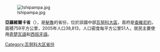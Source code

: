 [[Image:Ishipampa.jpg|right]]

'''亞羅維爾卡省'''（{{lang-es|Provincia de Yarowilca}}），是[[秘魯|秘魯]]的省份，位於該國中部[[瓦努科大區|瓦努科大區]]，首府是[[查維尼約|查維尼約]]，面積759平方公里，2005年人口38,813，人口密度每平方公里51人，居民主要使用[[奇楚瓦語|奇楚瓦語]]和[[西班牙語|西班牙語]]。

{{coord|9|46|59|S|76|35|00|W|type:adm2nd_source:itwiki|display=title}}

{{秘魯省份|state=collapsed}}
{{秘鲁行政区划小作品}}
[[Category:瓦努科大区省份|Category:瓦努科大区省份]]